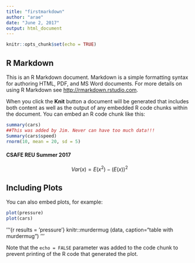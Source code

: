 ---
title: "firstmarkdown"
author: "arae"
date: "June 2, 2017"
output: html_document
---

```{r setup, include=FALSE}
knitr::opts_chunk$set(echo = TRUE)
```

## R Markdown

This is an R Markdown document. Markdown is a simple formatting syntax for authoring HTML, PDF, and MS Word documents. For more details on using R Markdown see <http://rmarkdown.rstudio.com>.

When you click the **Knit** button a document will be generated that includes both content as well as the output of any embedded R code chunks within the document. You can embed an R code chunk like this:

```{r cars}
summary(cars)
##This was added by Jim. Never can have too much data!!!
Summary(cars$speed)
rnorm(10, mean = 20, sd = 5)
```


#### CSAFE REU Summer 2017
$$Var(x)=E(x^2)-(E(x))^2$$


## Including Plots

You can also embed plots, for example:

```{r pressure, echo=FALSE}
plot(pressure)
plot(cars)
```
'''{r results = 'pressure'}
knitr::murdermug (data, caption="table with murdermug") '''

Note that the `echo = FALSE` parameter was added to the code chunk to prevent printing of the R code that generated the plot.
